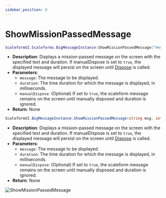 ```yaml
---
sidebar_position: 0
---
```


# ShowMissionPassedMessage


<Tabs>

<TabItem value="lua" label="Lua">

```lua
ScaleformUI.Scaleforms.BigMessageInstance:ShowMissionPassedMessage("Hey this is a example", 5000, false)
```
- **Description**: Displays a mission-passed message on the screen with the specified text and duration. If manualDispose is set to `true`, the displayed message will persist on the screen until [Dispose](/scaleformui/docs/ScaleformUI/scaleforms/Dispose) is called.
- **Parameters**:
  - `message`: The message to be displayed.
  - `duration`: The time duration for which the message is displayed, in milliseconds.
  - `manualDispose`: (Optional) If set to `true`, the scaleform message remains on the screen until manually disposed and duration is ignored.
- **Return**: None

</TabItem>
<TabItem value="csharp" label="C#">

```csharp
ScaleformUI.BigMessageInstance.ShowMissionPassedMessage(string msg, int time = 5000, bool manualDispose = false);
```
- **Description**: Displays a mission-passed message on the screen with the specified text and duration. If manualDispose is set to `true`, the displayed message will persist on the screen until [Dispose](/scaleformui/docs/ScaleformUI/scaleforms/Dispose) is called.
- **Parameters**:
  - `message`: The message to be displayed.
  - `duration`: The time duration for which the message is displayed, in milliseconds.
  - `manualDispose`: (Optional) If set to `true`, the scaleform message remains on the screen until manually disposed and duration is ignored.
- **Return**: None

</TabItem>
</Tabs>

![ShowMissionPassedMessage](https://i.imgur.com/ar94OHC.png)